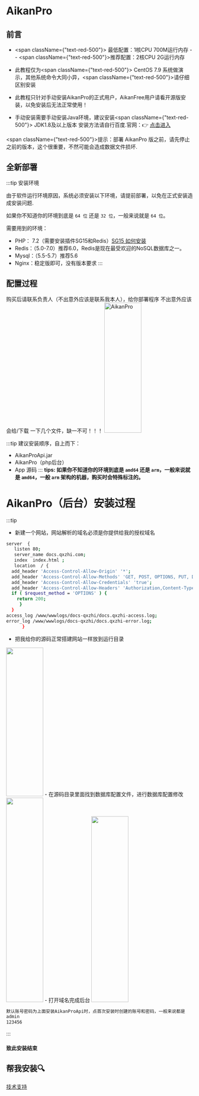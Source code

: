 
# AikanPro

## 前言
- <span className={"text-red-500"}>  最低配置：</span>1核CPU 700M运行内存   --    <span className={"text-red-500"}>推荐配置：</span>2核CPU 2G运行内存

- 此教程仅为<span className={"text-red-500"}>  CentOS 7.9 </span>系统做演示，其他系统命令大同小异，<span className={"text-red-500"}>请仔细区别安装</span>
- 此教程只针对手动安装AikanPro的正式用户，AikanFree用户请看开源版安装，以免安装后无法正常使用！
- 手动安装需要手动安装Java环境，建议安装<span className={"text-red-500"}> JDK1.8及以上版本</span> 安装方法请自行百度.官网：👉 [点击进入](https://www.oracle.com/java/technologies/downloads/#java8)

<span className={"text-red-500"}>提示：部署  AikanPro 版之前，请先停止之前的版本，这个很重要，不然可能会造成数据文件损坏.</span>

## 全新部署

:::tip 安装环境

由于软件运行环境原因，系统必须安装以下环境，请提前部署，以免在正式安装造成安装问题.

如果你不知道你的环境到底是 `64 位` 还是 `32 位`，一般来说就是 `64 位`。

需要用到的环境：
- PHP： 7.2（需要安装插件SG15和Redis）[SG15 如何安装](/question/sg15/)
- Redis：（5.0-7.0）推荐6.0，Redis是现在最受欢迎的NoSQL数据库之一。
- Mysql：（5.5-5.7）推荐5.6
- Nginx：稳定版即可，没有版本要求
:::
## 配置过程
购买后请联系负责人（不出意外应该是联系我本人），给你部署程序
不出意外应该会给/下载 一下几个文件，缺一不可！！！
<a target="_blank" rel="noopener noreferrer">
<img width="100" src="/img/install/pro-linux-01.png"  width="550" height="350" alt="AikanPro"/> </a>

:::tip 建议安装顺序，自上而下：
- AikanProApi.jar   
- AikanPro（php后台）
- App 源码
:::
**tips: 如果你不知道你的环境到底是 `amd64` 还是 `arm`，一般来说就是 `amd64`，一般 `arm` 架构的机器，购买时会特殊标注的。**


# AikanPro（后台）安装过程

:::tip
- 新建一个网站，网站解析的域名必须是你提供给我的授权域名
```bash showLineNumbers
server  {
   listen 80;
   server_name docs.qxzhi.com;
   index  index.html ;
   location  / {
  add_header 'Access-Control-Allow-Origin' '*';
  add_header 'Access-Control-Allow-Methods' 'GET, POST, OPTIONS, PUT, DELETE';
  add_header 'Access-Control-Allow-Credentials' 'true';
  add_header 'Access-Control-Allow-Headers' 'Authorization,Content-Type,Accept,Origin,User-Agent,DNT,Cache-Control,X-Mx-ReqToken,X-Data-Type,X-Requested-With,X-Data-Type,X-Auth-Token';
  if ( $request_method = 'OPTIONS' ) { 
    return 200;
     }
  }
access_log /www/wwwlogs/docs-qxzhi/docs.qxzhi-access.log;
error_log /www/wwwlogs/docs-qxzhi/docs.qxzhi-error.log;
      }
```
- 把我给你的源码正常搭建网站一样放到运行目录
<a target="_blank" rel="noopener noreferrer">
<img width="100" src="/img/install/pro-linux-02.jpg" width="1000" height="400"  /> </a>
- 在源码目录里面找到数据库配置文件，进行数据库配置修改
<a target="_blank" rel="noopener noreferrer">
<img width="100" src="/img/install/pro-linux-03.jpg" width="1000" height="550"  /> </a>
- 打开域名完成后台
<a target="_blank" rel="noopener noreferrer">
<img width="100" src="/img/install/pro-linux-04.jpg" width="800" height="500"  /> </a>

```bash showLineNumbers
默认账号密码为上面安装AikanProApi时，点首次安装时创建的账号和密码，一般来说都是
admin   
123456
```
:::
#### 致此安装结束

## 帮我安装🔍
[技术支持](/support/)
